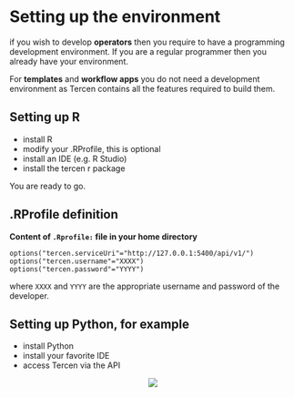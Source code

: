 # Setting up the environment

if you wish to develop __operators__ then you require to have a programming development environment.
If you are a regular programmer then you already have your environment.

For __templates__ and __workflow apps__ you do not need a development environment as Tercen contains all the features required to build them.

## Setting up R {-}

* install R
* modify your .RProfile, this is optional
* install an IDE (e.g. R Studio)
* install the tercen r package

You are ready to go.

## .RProfile definition {-}

__Content of `.Rprofile:` file in your home directory__ 
```
options("tercen.serviceUri"="http://127.0.0.1:5400/api/v1/")
options("tercen.username"="XXXX")
options("tercen.password"="YYYY")
```
where `XXXX` and `YYYY` are the appropriate username and password of the developer.


## Setting up Python, for example {-}

* install Python
* install your favorite IDE
* access Tercen via the API

<center>![](images/goldfish.png)</center>